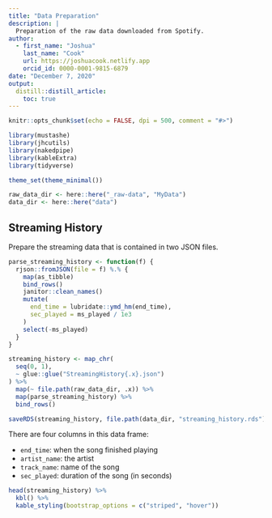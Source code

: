 ```yaml
---
title: "Data Preparation"
description: |
  Preparation of the raw data downloaded from Spotify.
author:
  - first_name: "Joshua"
    last_name: "Cook"
    url: https://joshuacook.netlify.app
    orcid_id: 0000-0001-9815-6879
date: "December 7, 2020"
output:
  distill::distill_article:
    toc: true
---
```


```r
knitr::opts_chunk$set(echo = FALSE, dpi = 500, comment = "#>")

library(mustashe)
library(jhcutils)
library(nakedpipe)
library(kableExtra)
library(tidyverse)

theme_set(theme_minimal())

raw_data_dir <- here::here("_raw-data", "MyData")
data_dir <- here::here("data")
```

## Streaming History

Prepare the streaming data that is contained in two JSON files.

```r
parse_streaming_history <- function(f) {
  rjson::fromJSON(file = f) %.% {
    map(as_tibble)
    bind_rows()
    janitor::clean_names()
    mutate(
      end_time = lubridate::ymd_hm(end_time),
      sec_played = ms_played / 1e3
    )
    select(-ms_played)
  }
}

streaming_history <- map_chr(
  seq(0, 1),
  ~ glue::glue("StreamingHistory{.x}.json")
) %>%
  map(~ file.path(raw_data_dir, .x)) %>%
  map(parse_streaming_history) %>%
  bind_rows()

saveRDS(streaming_history, file.path(data_dir, "streaming_history.rds"))
```

There are four columns in this data frame:

- `end_time`: when the song finished playing
- `artist_name`: the artist
- `track_name`: name of the song
- `sec_played`: duration of the song (in seconds)

```r
head(streaming_history) %>%
  kbl() %>%
  kable_styling(bootstrap_options = c("striped", "hover"))
```
